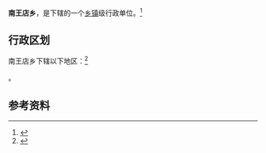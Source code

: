 {{中国乡级行政区|37/17/27/202/000}}

'''南王店乡'''，是{{PRC admin/fullname|37/17/27/202/000|3}}下辖的一个[[乡镇|乡镇]]级行政单位。<ref>{{PRC admin/ref sgc|{{PRC admin/parent|37/17/27/202/000}}}}</ref>

== 行政区划 ==

南王店乡下辖以下地区：<ref>{{PRC admin/ref sgc|37/17/27/202/000}}</ref>

{{PRC admin/children|37/17/27/202/000}}。

== 参考资料 ==

{{reflist}}

{{行政区划小作品}}
{{PRC admin/navcat|37/17/27/202/000}}